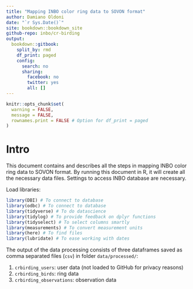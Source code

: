 ```yaml
---
title: "Mapping INBO color ring data to SOVON format"
author: Damiano Oldoni
date: "`r Sys.Date()`"
site: bookdown::bookdown_site
github-repo: inbo/cr-birding
output:
  bookdown::gitbook:
    split_by: rmd
    df_print: paged
    config:
      search: no
      sharing:
        facebook: no
        twitter: yes
        all: []
---
```


```r
knitr::opts_chunk$set(
  warning = FALSE,
  message = FALSE,
  rownames.print = FALSE # Option for df_print = paged
)
```

# Intro

This document contains and describes all the steps in mapping INBO color ring data to SOVON format. By running this document in R, it will create all the necessary data files. Settings to access INBO database are necessary.

Load libraries:

```r
library(DBI) # To connect to database
library(odbc) # To connect to database
library(tidyverse) # To do datascience
library(tidylog) # To provide feedback on dplyr functions
library(tidyselect) # To select columns smartly
library(measurements) # To convert measurement units
library(here) # To find files
library(lubridate) # To ease working with dates
```

The output of the data processing consists of three dataframes saved as comma separated files (`csv`) in folder `data/processed/`:

1. `crbirding_users`: user data (not loaded to GitHub for privacy reasons)
2. `crbirding_birds`: ring data
3. `crbirding_observations`: observation data
